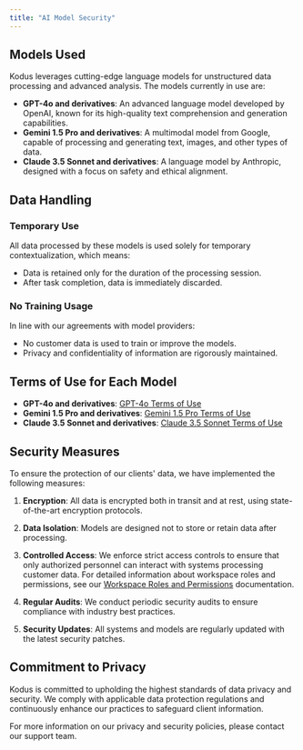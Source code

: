 ```yaml
---
title: "AI Model Security"
---
```


## Models Used

Kodus leverages cutting-edge language models for unstructured data processing and advanced analysis. The models currently in use are:

- **GPT-4o and derivatives**: An advanced language model developed by OpenAI, known for its high-quality text comprehension and generation capabilities.
- **Gemini 1.5 Pro and derivatives**: A multimodal model from Google, capable of processing and generating text, images, and other types of data.
- **Claude 3.5 Sonnet and derivatives**: A language model by Anthropic, designed with a focus on safety and ethical alignment.

## Data Handling

### Temporary Use

All data processed by these models is used solely for temporary contextualization, which means:

- Data is retained only for the duration of the processing session.
- After task completion, data is immediately discarded.

### No Training Usage

In line with our agreements with model providers:

- No customer data is used to train or improve the models.
- Privacy and confidentiality of information are rigorously maintained.

## Terms of Use for Each Model

- **GPT-4o and derivatives**: [GPT-4o Terms of Use](https://openai.com/enterprise-privacy/)
- **Gemini 1.5 Pro and derivatives**: [Gemini 1.5 Pro Terms of Use](https://ai.google.dev/gemini-api/terms)
- **Claude 3.5 Sonnet and derivatives**: [Claude 3.5 Sonnet Terms of Use](https://support.anthropic.com/en/articles/7996885-how-do-you-use-personal-data-in-model-training)

## Security Measures

To ensure the protection of our clients' data, we have implemented the following measures:

1. **Encryption**: All data is encrypted both in transit and at rest, using state-of-the-art encryption protocols.

2. **Data Isolation**: Models are designed not to store or retain data after processing.

3. **Controlled Access**: We enforce strict access controls to ensure that only authorized personnel can interact with systems processing customer data. For detailed information about workspace roles and permissions, see our [Workspace Roles and Permissions](/how_to_use/en/workspace_roles) documentation.

4. **Regular Audits**: We conduct periodic security audits to ensure compliance with industry best practices.

5. **Security Updates**: All systems and models are regularly updated with the latest security patches.

## Commitment to Privacy

Kodus is committed to upholding the highest standards of data privacy and security. We comply with applicable data protection regulations and continuously enhance our practices to safeguard client information.

For more information on our privacy and security policies, please contact our support team.
